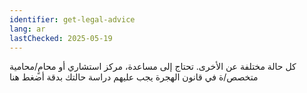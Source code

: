 ```yaml
---
identifier: get-legal-advice
lang: ar
lastChecked: 2025-05-19
---
```

كل حالة مختلفة عن الأخرى. تحتاج إلى مساعدة، مركز استشاري أو محامٍ/محامية متخصص/ة في قانون الهجرة يجب عليهم دراسة حالتك بدقة
<InternalShortLink identifier="contacts">أضغط هنا</InternalShortLink>

